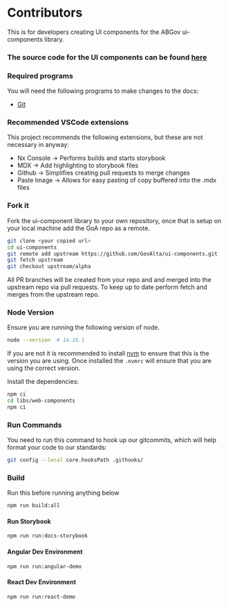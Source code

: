 
<Meta title="Setup/Contributors" />

# Contributors

<Note type="caution">
  This is for developers creating UI components for the ABGov ui-components
  library.
</Note>

### The source code for the UI components can be found [here](https://github.com/GovAlta/ui-components)

### Required programs

You will need the following programs to make changes to the docs:

- [Git](https://git-scm.com/downloads)

### Recommended VSCode extensions

This project recommends the following extensions, but these are not necessary in anyway:

- Nx Console -> Performs builds and starts storybook
- MDX -> Add highlighting to storybook files
- Github -> Simplifies creating pull requests to merge changes
- Paste Image -> Allows for easy pasting of copy buffered into the .mdx files

### Fork it

Fork the ui-component library to your own repository, once that is setup on your local machine add the GoA repo as a remote.

```bash
git clone <your copied url>
cd ui-components
git remote add upstream https://github.com/GovAlta/ui-components.git
git fetch upstream
git checkout upstream/alpha
```

All PR branches will be created from your repo and and merged into the upstream repo via pull requests. To keep up to date perform fetch and merges from the upstream repo.

### Node Version

Ensure you are running the following version of node.

```bash
node --version  # 14.16.1
```

If you are not it is recommended to install [nvm](https://github.com/nvm-sh/nvm) to ensure that this is the version you are using. Once installed the `.nvmrc` will ensure that you are using the correct version.

Install the dependencies:

```bash
npm ci
cd libs/web-components
npm ci
```

### Run Commands

You need to run this command to hook up our gitcommits, which will help format your code to our standards:

```bash
git config --local core.hooksPath .githooks/
```

### Build

Run this before running anything below

```bash
npm run build:all
```

#### Run Storybook

```bash
npm run run:docs-storybook
```

#### Angular Dev Environment

```bash
npm run run:angular-demo
```

#### React Dev Environment

```bash
npm run run:react-demo
```
